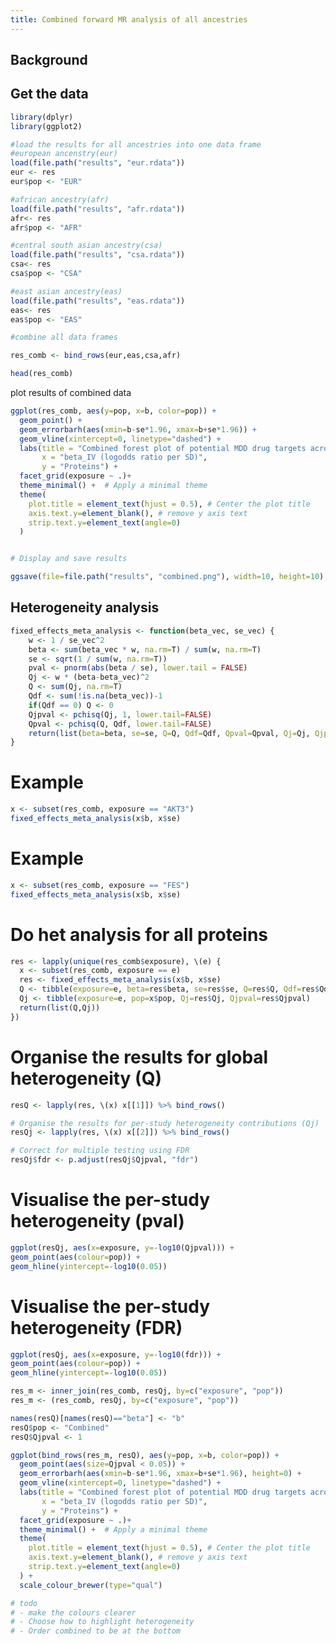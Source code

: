 ```yaml
---
title: Combined forward MR analysis of all ancestries
---
```


## Background


## Get the data

```r
library(dplyr)
library(ggplot2)

#load the results for all ancestries into one data frame
#european ancenstry(eur)
load(file.path("results", "eur.rdata"))
eur <- res
eur$pop <- "EUR"

#african ancestry(afr)
load(file.path("results", "afr.rdata"))
afr<- res
afr$pop <- "AFR"

#central south asian ancestry(csa)
load(file.path("results", "csa.rdata"))
csa<- res
csa$pop <- "CSA"

#east asian ancestry(eas)
load(file.path("results", "eas.rdata"))
eas<- res
eas$pop <- "EAS"

#combine all data frames 

res_comb <- bind_rows(eur,eas,csa,afr)

head(res_comb)
```

plot results of combined data

```r
ggplot(res_comb, aes(y=pop, x=b, color=pop)) +
  geom_point() +
  geom_errorbarh(aes(xmin=b-se*1.96, xmax=b+se*1.96)) +
  geom_vline(xintercept=0, linetype="dashed") +
  labs(title = "Combined forest plot of potential MDD drug targets across ancestry",
       x = "beta_IV (logodds ratio per SD)",
       y = "Proteins") +
  facet_grid(exposure ~ .)+
  theme_minimal() +  # Apply a minimal theme
  theme(
    plot.title = element_text(hjust = 0.5), # Center the plot title
    axis.text.y=element_blank(), # remove y axis text
    strip.text.y=element_text(angle=0)
  )


# Display and save results

ggsave(file=file.path("results", "combined.png"), width=10, height=10)
```


## Heterogeneity analysis

```r
fixed_effects_meta_analysis <- function(beta_vec, se_vec) {
    w <- 1 / se_vec^2
    beta <- sum(beta_vec * w, na.rm=T) / sum(w, na.rm=T)
    se <- sqrt(1 / sum(w, na.rm=T))
    pval <- pnorm(abs(beta / se), lower.tail = FALSE)
    Qj <- w * (beta-beta_vec)^2
    Q <- sum(Qj, na.rm=T)
    Qdf <- sum(!is.na(beta_vec))-1
    if(Qdf == 0) Q <- 0
    Qjpval <- pchisq(Qj, 1, lower.tail=FALSE)
    Qpval <- pchisq(Q, Qdf, lower.tail=FALSE)
    return(list(beta=beta, se=se, Q=Q, Qdf=Qdf, Qpval=Qpval, Qj=Qj, Qjpval=Qjpval))
}
```


# Example

```r
x <- subset(res_comb, exposure == "AKT3")
fixed_effects_meta_analysis(x$b, x$se)
```


# Example

```r
x <- subset(res_comb, exposure == "FES")
fixed_effects_meta_analysis(x$b, x$se)
```


# Do het analysis for all proteins

```r
res <- lapply(unique(res_comb$exposure), \(e) {
  x <- subset(res_comb, exposure == e)
  res <- fixed_effects_meta_analysis(x$b, x$se)
  Q <- tibble(exposure=e, beta=res$beta, se=res$se, Q=res$Q, Qdf=res$Qdf, Qpval=res$Qpval)
  Qj <- tibble(exposure=e, pop=x$pop, Qj=res$Qj, Qjpval=res$Qjpval)
  return(list(Q,Qj))  
})
```

# Organise the results for global heterogeneity (Q)

```r
resQ <- lapply(res, \(x) x[[1]]) %>% bind_rows()

# Organise the results for per-study heterogeneity contributions (Qj)
resQj <- lapply(res, \(x) x[[2]]) %>% bind_rows()

# Correct for multiple testing using FDR
resQj$fdr <- p.adjust(resQj$Qjpval, "fdr")
```


# Visualise the per-study heterogeneity (pval)


```r
ggplot(resQj, aes(x=exposure, y=-log10(Qjpval))) +
geom_point(aes(colour=pop)) +
geom_hline(yintercept=-log10(0.05))
```



# Visualise the per-study heterogeneity (FDR)

```r
ggplot(resQj, aes(x=exposure, y=-log10(fdr))) +
geom_point(aes(colour=pop)) +
geom_hline(yintercept=-log10(0.05))
```

```r
res_m <- inner_join(res_comb, resQj, by=c("exposure", "pop"))
res_m <- (res_comb, resQj, by=c("exposure", "pop"))

names(resQ)[names(resQ)=="beta"] <- "b"
resQ$pop <- "Combined"
resQ$Qjpval <- 1

ggplot(bind_rows(res_m, resQ), aes(y=pop, x=b, color=pop)) +
  geom_point(aes(size=Qjpval < 0.05)) +
  geom_errorbarh(aes(xmin=b-se*1.96, xmax=b+se*1.96), height=0) +
  geom_vline(xintercept=0, linetype="dashed") +
  labs(title = "Combined forest plot of potential MDD drug targets across ancestry",
       x = "beta_IV (logodds ratio per SD)",
       y = "Proteins") +
  facet_grid(exposure ~ .)+
  theme_minimal() +  # Apply a minimal theme
  theme(
    plot.title = element_text(hjust = 0.5), # Center the plot title
    axis.text.y=element_blank(), # remove y axis text
    strip.text.y=element_text(angle=0)
  ) +
  scale_colour_brewer(type="qual")

# todo
# - make the colours clearer
# - Choose how to highlight heterogeneity
# - Order combined to be at the bottom
```
